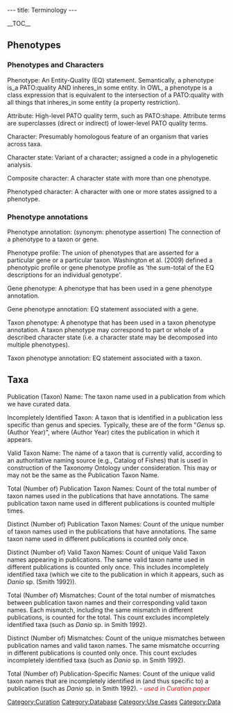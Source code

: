 ---
title: Terminology
---

__TOC__
== Phenotypes ==

=== Phenotypes and Characters ===

; Phenotype: An Entity-Quality (EQ) statement. Semantically, a phenotype is_a PATO:quality AND inheres_in some entity. In OWL, a phenotype is a class expression that is equivalent to the intersection of a PATO:quality with all things that inheres_in some entity (a property restriction).

; Attribute: High-level PATO quality term, such as PATO:shape. Attribute terms are superclasses (direct or indirect) of lower-level PATO quality terms.

; Character: Presumably homologous feature of an organism that varies across taxa.

; Character state: Variant of a character; assigned a code in a phylogenetic analysis.

; Composite character: A character state with more than one phenotype.

; Phenotyped character: A character with one or more states assigned to a phenotype.

=== Phenotype annotations ===

; Phenotype annotation: (synonym: phenotype assertion) The connection of a phenotype to a taxon or gene.

; Phenotype profile: The union of phenotypes that are asserted for a particular gene or a particular taxon.  Washington et al. (2009) defined a phenotypic profile or gene phenotype profile as 'the sum-total of the EQ descriptions for an individual genotype'.

; Gene phenotype: A phenotype that has been used in a gene phenotype annotation.

; Gene phenotype annotation: EQ statement associated with a gene.

; Taxon phenotype: A phenotype that has been used in a taxon phenotype annotation.  A taxon phenotype may correspond to part or whole of a described character state (i.e. a character state may be decomposed into multiple phenotypes).

; Taxon phenotype annotation: EQ statement associated with a taxon.

== Taxa ==

; Publication (Taxon) Name: The taxon name used in a publication from which we have curated data.

; Incompletely Identified Taxon: A taxon that is identified in a publication less specific than genus and species. Typically, these are of the form "''Genus'' sp. (Author Year)", where (Author Year) cites the publication in which it appears.

; Valid Taxon Name: The name of a taxon that is currently valid, according to an authoritative naming source (e.g., Catalog of Fishes) that is used in construction of the Taxonomy Ontology under consideration. This may or may not be the same as the Publication Taxon Name.

; Total (Number of) Publication Taxon Names:  Count of the total number of taxon names used in the publications that have annotations.  The same publication taxon name used in different publications is counted multiple times.

; Distinct (Number of) Publication Taxon Names: Count of the unique number of taxon names used in the publications that have annotations.  The same taxon name used in different publications is counted only once.

; Distinct (Number of) Valid Taxon Names: Count of unique Valid Taxon names appearing in publications. The same valid taxon name used in different publications is counted only once.  This includes incompletely identified taxa (which we cite to the publication in which it appears, such as ''Danio'' sp. (Smith 1992)).

; Total (Number of) Mismatches: Count of the total number of mismatches between publication taxon names and their corresponding valid taxon names.  Each mismatch, including the same mismatch in different publications, is counted for the total. This count excludes incompletely identified taxa (such as ''Danio'' sp. in Smith 1992).

; Distinct (Number of) Mismatches: Count of the unique mismatches between publication names and valid taxon names.  The same mismatche occurring in different publications is counted only once.  This count excludes incompletely identified taxa (such as ''Danio'' sp. in Smith 1992).

; Total (Number of) Publication-Specific Names: Count of the unique valid taxon names that are incompletely identified in (and thus specific to) a publication (such as ''Danio'' sp. in Smith 1992).  <font color=red>''- used in Curation paper''</font>

[[Category:Curation]]
[[Category:Database]]
[[Category:Use Cases]]
[[Category:Data]]